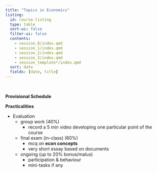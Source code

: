 ```yaml
---
title: "Topics in Economics"
listing:
  id: course-listing
  type: table
  sort-ui: false
  filter-ui: false
  contents: 
    - session_0/index.qmd
    - session_1/index.qmd
    - session_2/index.qmd
    - session_3/index.qmd
    - session_template*/index.qmd
  sort: date
  fields: [date, title]
---
```


\ \ 

__Provisional Schedule__

::: {#course-listing}

:::

__Practicalities__

- Evaluation
  - group work (40%)
    - record a 5 min video developing one particular point of the course
  - final exam (in-class) (60%)
    - mcq on __econ concepts__
    - very short essay based on documents
  - ongoing (up to 20% bonus/malus)
    - participation & behaviour
    - mini-tasks if any